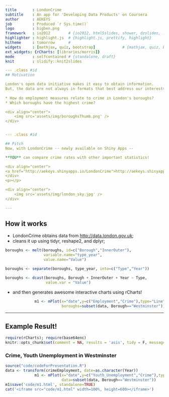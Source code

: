 ```yaml
---
title       : LondonCrime
subtitle    : An app for 'Developing Data Products' on Coursera
author      : AEKEYS
job         : Produced `r Sys.time()`
logo        : bigben.png
framework   : io2012        # {io2012, html5slides, shower, dzslides, ...}
highlighter : highlight.js  # {highlight.js, prettify, highlight}
hitheme     : tomorrow      # 
widgets     : [mathjax, quiz, bootstrap]            # {mathjax, quiz, bootstrap}
ext_widgets: {rCharts: [libraries/morris]}
mode        : selfcontained # {standalone, draft}
knit        : slidify::knit2slides

--- .class #id
## Motivation

London's open data initiative makes it easy to obtain information.
But, the data are not always in formats that best address our interests.
 
* How do employment measures relate to crime in London's boroughs?
* Which boroughs have the highest crime?

<div align="center">
    <img src='assets/img/boroughsThumb.png' />
</div>


--- .class #id 

## Pitch
Now, with LondonCrime -- newly available on Shiny Apps -- 

**YOU** can compare crime rates with other important statistics!

<div align="center">
<a href="http://aekeys.shinyapps.io/LondonCrime">http://aekeys.shinyapps.io/LondonCrime</a>
</div>
<p></p>

<div align="center">
    <img src='assets/img/london_sky.jpg' />
</div>

---
```

## How it works

- LondonCrime obtains data from [http://data.london.gov.uk](http://data.london.gov.uk);  
- cleans it up using tidyr, reshape2, and dplyr;  
```r
boroughs <- melt(boroughs, id=c("Borough","InnerOuter"),
                 variable.name="type_year",
                 value.name="Value")

boroughs <- separate(boroughs, type_year, into=c("Type","Year"))

boroughs <- dcast(boroughs, Borough + InnerOuter + Year ~ Type,
                  value.var = "Value")
```
- and then generates awesome interactive charts using rCharts!  

```r
             m1 <- mPlot(x="date",y=c("Employment","Crime"),type="Line",
                         boroughs=subset(data, Borough=="Westminster"))
```


--- 

## Example Result!

```r
require(rCharts); require(base64enc)
knitr::opts_chunk$set(comment = NA, results = 'asis', tidy = F, message = T)
```
 
### Crime, Youth Unemployment in Westminster
 
```r
source("code/codeForPresentation.R") 
data <- transform(crimeEmployment, date=as.character(Year))
             m1 <- mPlot(x="date",y=c("Youth_Unemployment","Crime"),type="Line",
                         data=subset(data, Borough=="Westminster"))
m1$save('code/m1.html', standalone=TRUE)
cat('<iframe src="code/m1.html" width=100%, height=600></iframe>')
```

